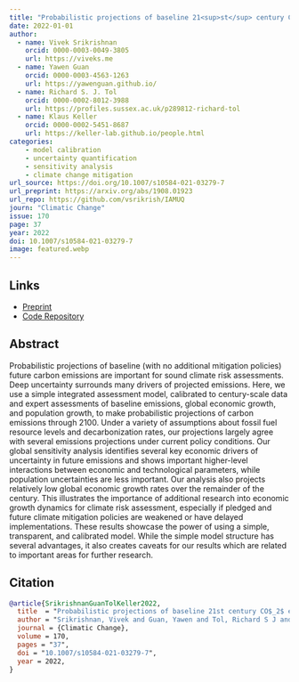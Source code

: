 ```yaml
---
title: "Probabilistic projections of baseline 21<sup>st</sup> century CO<sub>2</sub> emissions using a simple calibrated integrated assessment model"
date: 2022-01-01
author: 
  - name: Vivek Srikrishnan
    orcid: 0000-0003-0049-3805
    url: https://viveks.me
  - name: Yawen Guan
    orcid: 0000-0003-4563-1263
    url: https://yawenguan.github.io/
  - name: Richard S. J. Tol
    orcid: 0000-0002-8012-3988
    url: https://profiles.sussex.ac.uk/p289812-richard-tol
  - name: Klaus Keller
    orcid: 0000-0002-5451-8687
    url: https://keller-lab.github.io/people.html
categories:
    - model calibration
    - uncertainty quantification
    - sensitivity analysis
    - climate change mitigation
url_source: https://doi.org/10.1007/s10584-021-03279-7
url_preprint: https://arxiv.org/abs/1908.01923
url_repo: https://github.com/vsrikrish/IAMUQ
journ: "Climatic Change"
issue: 170
page: 37
year: 2022
doi: 10.1007/s10584-021-03279-7
image: featured.webp
---
```


## Links

- [Preprint](https://arxiv.org/abs/1908.01923)
- [Code Repository](https://github.com/vsrikrish/IAMUQ)

## Abstract

Probabilistic projections of baseline (with no additional mitigation policies) future carbon emissions are important for sound climate risk assessments. Deep uncertainty surrounds many drivers of projected emissions. Here, we use a simple integrated assessment model, calibrated to century-scale data and expert assessments of baseline emissions, global economic growth, and population growth, to make probabilistic projections of carbon emissions through 2100. Under a variety of assumptions about fossil fuel resource levels and decarbonization rates, our projections largely agree with several emissions projections under current policy conditions. Our global sensitivity analysis identifies several key economic drivers of uncertainty in future emissions and shows important higher-level interactions between economic and technological parameters, while population uncertainties are less important. Our analysis also projects relatively low global economic growth rates over the remainder of the century. This illustrates the importance of additional research into economic growth dynamics for climate risk assessment, especially if pledged and future climate mitigation policies are weakened or have delayed implementations. These results showcase the power of using a simple, transparent, and calibrated model. While the simple model structure has several advantages, it also creates caveats for our results which are related to important areas for further research.


## Citation

```bibtex
@article{SrikrishnanGuanTolKeller2022,
  title  = "Probabilistic projections of baseline 21st century CO$_2$ emissions using a simple calibrated integrated assessment model",
  author = "Srikrishnan, Vivek and Guan, Yawen and Tol, Richard S J and Keller, Klaus",
  journal = {Climatic Change},
  volume = 170,
  pages = "37",
  doi = "10.1007/s10584-021-03279-7",
  year = 2022,
}
```